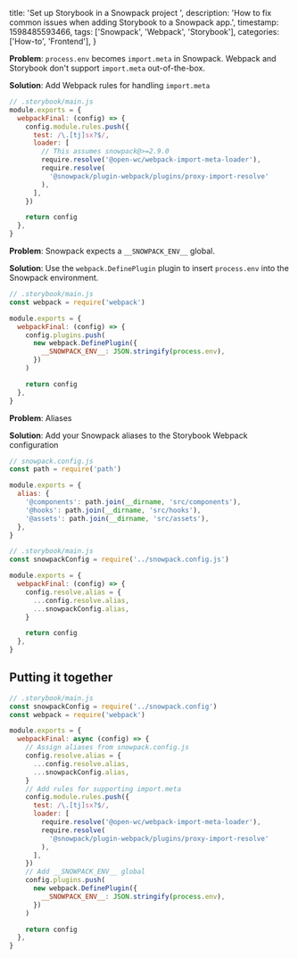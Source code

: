   title: 'Set up Storybook in a Snowpack project ',
  description:
    'How to fix common issues when adding Storybook to a Snowpack app.',
  timestamp: 1598485593466,
  tags: ['Snowpack', 'Webpack', 'Storybook'],
  categories: ['How-to', 'Frontend'],
}

**Problem**: `process.env` becomes `import.meta` in Snowpack. Webpack and
Storybook don't support `import.meta` out-of-the-box.

**Solution**: Add Webpack rules for handling `import.meta`

```js
// .storybook/main.js
module.exports = {
  webpackFinal: (config) => {
    config.module.rules.push({
      test: /\.[tj]sx?$/,
      loader: [
        // This assumes snowpack@>=2.9.0
        require.resolve('@open-wc/webpack-import-meta-loader'),
        require.resolve(
          '@snowpack/plugin-webpack/plugins/proxy-import-resolve'
        ),
      ],
    })

    return config
  },
}
```

**Problem**: Snowpack expects a `__SNOWPACK_ENV__` global.

**Solution**: Use the `webpack.DefinePlugin` plugin to insert `process.env` into the
Snowpack environment.

```js
// .storybook/main.js
const webpack = require('webpack')

module.exports = {
  webpackFinal: (config) => {
    config.plugins.push(
      new webpack.DefinePlugin({
        __SNOWPACK_ENV__: JSON.stringify(process.env),
      })
    )

    return config
  },
}
```

**Problem**: Aliases

**Solution**: Add your Snowpack aliases to the Storybook Webpack configuration

```js
// snowpack.config.js
const path = require('path')

module.exports = {
  alias: {
    '@components': path.join(__dirname, 'src/components'),
    '@hooks': path.join(__dirname, 'src/hooks'),
    '@assets': path.join(__dirname, 'src/assets'),
  },
}
```

```js
// .storybook/main.js
const snowpackConfig = require('../snowpack.config.js')

module.exports = {
  webpackFinal: (config) => {
    config.resolve.alias = {
      ...config.resolve.alias,
      ...snowpackConfig.alias,
    }

    return config
  },
}
```

## Putting it together

```js
// .storybook/main.js
const snowpackConfig = require('../snowpack.config')
const webpack = require('webpack')

module.exports = {
  webpackFinal: async (config) => {
    // Assign aliases from snowpack.config.js
    config.resolve.alias = {
      ...config.resolve.alias,
      ...snowpackConfig.alias,
    }
    // Add rules for supporting import.meta
    config.module.rules.push({
      test: /\.[tj]sx?$/,
      loader: [
        require.resolve('@open-wc/webpack-import-meta-loader'),
        require.resolve(
          '@snowpack/plugin-webpack/plugins/proxy-import-resolve'
        ),
      ],
    })
    // Add __SNOWPACK_ENV__ global
    config.plugins.push(
      new webpack.DefinePlugin({
        __SNOWPACK_ENV__: JSON.stringify(process.env),
      })
    )

    return config
  },
}
```
